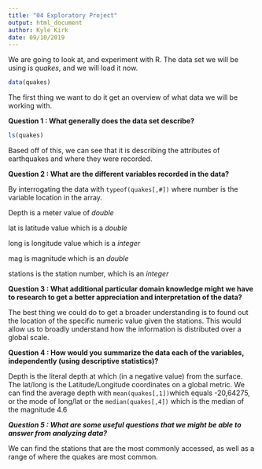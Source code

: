 ```yaml
---
title: "04 Exploratory Project"
output: html_document
author: Kyle Kirk
date: 09/10/2019
---
```

We are going to look at, and experiment with R. The data set we will be using is *quakes*, and we will load it now. 

```r
data(quakes)
```

The first thing we want to do it get an overview of what data we will be working with.

**Question 1 : What generally does the data set describe?**
```r
ls(quakes)
```

Based off of this, we can see that it is describing the attributes of earthquakes and where they were recorded.

**Question 2 : What are the different variables recorded in the data?**

By interrogating the data with ```typeof(quakes[,#])``` where number is the variable location in the array.

Depth is a meter value of *double* 

lat is latitude value which is a *double*

long is longitude value which is a *integer*

mag is magnitude which is an *double*

stations is the station number, which is an *integer*

**Question 3 : What additional particular domain knowledge might we have to research to get a better appreciation and interpretation of the data?**

The best thing we could do to get a broader understanding is to found out the location of the specific numeric value given the stations. This would allow us to broadly understand how the information is distributed over a global scale.

**Question 4 : How would you summarize the data each of the variables, independently (using descriptive statistics)?**

Depth is the literal depth at which (in a negative value) from the surface. The lat/long is the Latitude/Longitude coordinates on a global metric. We can find the average depth with ```mean(quakes[,1])```which equals -20,64275, or the mode of long/lat or the ```median(quakes[,4])``` which is the median of the magnitude 4.6

***Question 5 : What are some useful questions that we might be able to answer from analyzing data?***

We can find the stations that are the most commonly accessed, as well as a range of where the quakes are most common. 